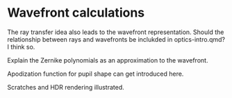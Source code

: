 # Wavefront calculations {#sec-optics-wavefront}

The ray transfer idea also leads to the wavefront representation.  Should the relationship between rays and wavefronts be inclukded in optics-intro.qmd?  I think so.

Explain the Zernike polynomials as an approximation to the wavefront.

Apodization function for pupil shape can get introduced here.

Scratches and HDR rendering illustrated.